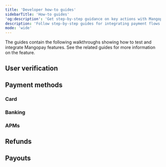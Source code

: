 ```yaml
---
title: 'Developer how-to guides'
sidebarTitle: 'How-to guides'
'og:description': 'Get step-by-step guidance on key actions with Mangopay, from Processing payments to managing user verification.'  
description: 'Follow step-by-step guides for integrating payment flows and user verification.' 
mode: 'wide' 
---
```


The guides contain the following walkthroughs showing how to test and integrate Mangopay features. See the related guides for more information on the feature.

## User verification

<CardGroup cols={2}>
  <Card title="Submit a KYC document for verification" href="/guides/users/verification/documents/submission/how-to"></Card>
  <Card title="Submit a UBO declaration" href="/guides/users/verification/beneficial-owners/how-to"></Card>
</CardGroup>


## Payment methods

### Card

<CardGroup cols={2}>
  <Card title="Validate a card without debiting a payment" href="/guides/payment-methods/card/validation/how-to"></Card>
  <Card title="Process a card payment" href="/guides/payment-methods/card/direct/how-to"></Card>
  <Card title="Process a recurring card payment" href="/guides/payment-methods/card/recurring/how-to"></Card>
  <Card title="Process a 7-day card preauthorization" href="/guides/payment-methods/card/preauthorization/how-to"></Card>
  <Card title="Process a 30-day card preauthorization" href="/guides/payment-methods/card/deposit-preauthorization/how-to"></Card>
  <Card title="Support co-branded cards" href="/guides/payment-methods/card/co-branded"></Card>
</CardGroup>

### Banking 

<CardGroup cols={2}>
  <Card title="Process a SEPA Direct Debit payment" href="/guides/payment-methods/banking/direct-debit"></Card>
  <Card title="Attach a virtual IBAN to a Wallet" href="/guides/payment-methods/banking/virtual-iban#collect-payments"></Card>
</CardGroup>

### APMs 

<CardGroup cols={2}>
  <Card title="Process an Apple Pay payment" href="/guides/payment-methods/apple-pay"></Card>
  <Card title="Process a Google Pay payment " href="/guides/payment-methods/google-pay/how-to"></Card>
</CardGroup>

## Refunds

<CardGroup cols={2}>
  <Card title="Process a refund (pay-in and transfer)" href="/guides/refunds/how-to"></Card>
</CardGroup>

## Payouts

<CardGroup cols={2}>
  <Card title="Process an Instant Payout" href="/guides/payouts/integration"></Card>
</CardGroup>